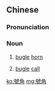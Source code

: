 {{also|号角}}
==Chinese==
{{zh-forms|s=号角}}

===Pronunciation===
{{zh-pron
|m=hàojiǎo
|c=hou6 gok3
|h=pfs=ho-kok
|cat=n
}}

===Noun===
{{zh-noun}}

# {{lb|zh|musical instruments}} [[bugle]] [[horn]]
# [[bugle]] [[call]]

[[ko:號角]]
[[mg:號角]]